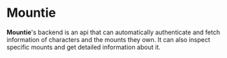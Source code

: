 
# Mountie

**Mountie**'s backend is an api that can automatically authenticate and fetch information of characters and the
mounts they own. It can also inspect specific mounts and get detailed information about it.


